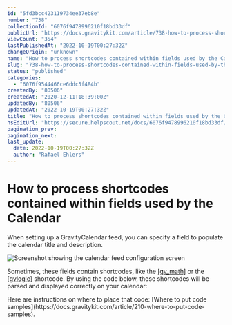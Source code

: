 ```yaml
---
id: "5fd3bcc423119734ee37eb8e"
number: "738"
collectionId: "6076f9478996210f18bd33df"
publicUrl: "https://docs.gravitykit.com/article/738-how-to-process-shortcodes-contained-within-fields-used-by-the-calendar"
viewCount: "354"
lastPublishedAt: "2022-10-19T00:27:32Z"
changeOrigin: "unknown"
name: "How to process shortcodes contained within fields used by the Calendar"
slug: "738-how-to-process-shortcodes-contained-within-fields-used-by-the-calendar"
status: "published"
categories: 
  - "6076f9544466ce6ddc5f484b"
createdBy: "80506"
createdAt: "2020-12-11T18:39:00Z"
updatedBy: "80506"
updatedAt: "2022-10-19T00:27:32Z"
title: "How to process shortcodes contained within fields used by the Calendar"
hsEditUrl: "https://secure.helpscout.net/docs/6076f9478996210f18bd33df/article/5fd3bcc423119734ee37eb8e"
pagination_prev: 
pagination_next: 
last_update:
  date: 2022-10-19T00:27:32Z
  author: "Rafael Ehlers"
---
```


# How to process shortcodes contained within fields used by the Calendar

When setting up a GravityCalendar feed, you can specify a field to populate the calendar title and description.

![Screenshot showing the calendar feed configuration screen](https://s3.amazonaws.com/helpscout.net/docs/assets/54c58489e4b051242988532c/images/634f4455de258f5018eb58b9/file-SREhUWzZQ6.png)

Sometimes, these fields contain shortcodes, like the [\[gv\_math\]](https://docs.gravitykit.com/article/295-math-shortcode) or the [\[gvlogic\]](https://docs.gravitykit.com/article/252-gvlogic-shortcode) shortcode. By using the code below, these shortcodes will be parsed and displayed correctly on your calendar:

<script src="https://gist.github.com/zackkatz/0207c7ee495eb7150c56f53c73073edd.js" type="text/javascript"></script> Here are instructions on where to place that code: [Where to put code samples](https://docs.gravitykit.com/article/210-where-to-put-code-samples).